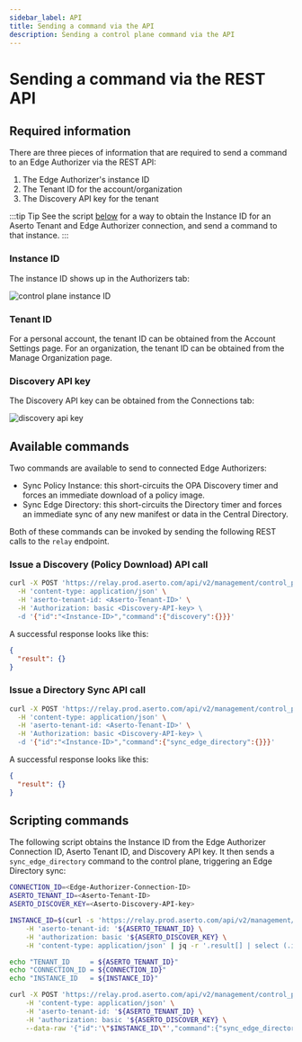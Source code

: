 ```yaml
---
sidebar_label: API
title: Sending a command via the API
description: Sending a control plane command via the API
---
```


# Sending a command via the REST API

## Required information

There are three pieces of information that are required to send a command to an Edge Authorizer via the REST API:
1. The Edge Authorizer's instance ID
2. The Tenant ID for the account/organization
3. The Discovery API key for the tenant

:::tip Tip
See the script [below](#scripting-commands) for a way to obtain the Instance ID for an Aserto Tenant and Edge Authorizer connection, and send a command to that instance.
:::

### Instance ID

The instance ID shows up in the Authorizers tab:

<img src="/control-plane-instance-id.png" alt="control plane instance ID" />

### Tenant ID

For a personal account, the tenant ID can be obtained from the Account Settings page. For an organization, the tenant ID can be obtained from the Manage Organization page.

### Discovery API key

The Discovery API key can be obtained from the Connections tab:

<img src="/discovery-api-key.png" alt="discovery api key" />

## Available commands

Two commands are available to send to connected Edge Authorizers:
* Sync Policy Instance: this short-circuits the OPA Discovery timer and forces an immediate download of a policy image.
* Sync Edge Directory: this short-circuits the Directory timer and forces an immediate sync of any new manifest or data in the Central Directory.

Both of these commands can be invoked by sending the following REST calls to the `relay` endpoint.

### Issue a Discovery (Policy Download) API call

```bash
curl -X POST 'https://relay.prod.aserto.com/api/v2/management/control_plane/exec' \
  -H 'content-type: application/json' \
  -H 'aserto-tenant-id: <Aserto-Tenant-ID>' \
  -H 'Authorization: basic <Discovery-API-key> \
  -d '{"id":"<Instance-ID>","command":{"discovery":{}}}' 
```

A successful response looks like this:

```json
{
  "result": {}
}
```

### Issue a Directory Sync API call

```bash
curl -X POST 'https://relay.prod.aserto.com/api/v2/management/control_plane/exec' \
  -H 'content-type: application/json' \
  -H 'aserto-tenant-id: <Aserto-Tenant-ID>' \
  -H 'Authorization: basic <Discovery-API-key> \
  -d '{"id":"<Instance-ID>","command":{"sync_edge_directory":{}}}' 
```

A successful response looks like this:

```json
{
  "result": {}
}
```

## Scripting commands

The following script obtains the Instance ID from the Edge Authorizer Connection ID, Aserto Tenant ID, and Discovery API key. It then sends a `sync_edge_directory` command to the control plane, triggering an Edge Directory sync:

```bash
CONNECTION_ID=<Edge-Authorizer-Connection-ID>
ASERTO_TENANT_ID=<Aserto-Tenant-ID>
ASERTO_DISCOVER_KEY=<Aserto-Discovery-API-key>

INSTANCE_ID=$(curl -s 'https://relay.prod.aserto.com/api/v2/management/control_plane/instance_registrations' \
    -H 'aserto-tenant-id: '${ASERTO_TENANT_ID} \
    -H 'authorization: basic '${ASERTO_DISCOVER_KEY} \
    -H 'content-type: application/json' | jq -r '.result[] | select (.info.connection_id == '\"$CONNECTION_ID\"' ) .id')

echo "TENANT_ID     = ${ASERTO_TENANT_ID}"
echo "CONNECTION_ID = ${CONNECTION_ID}"
echo "INSTANCE_ID   = ${INSTANCE_ID}"

curl -X POST 'https://relay.prod.aserto.com/api/v2/management/control_plane/exec' \
    -H 'content-type: application/json' \
    -H 'aserto-tenant-id: '${ASERTO_TENANT_ID} \
    -H 'authorization: basic '${ASERTO_DISCOVER_KEY} \
    --data-raw '{"id":'\"$INSTANCE_ID\"',"command":{"sync_edge_directory":{}}}'
```
